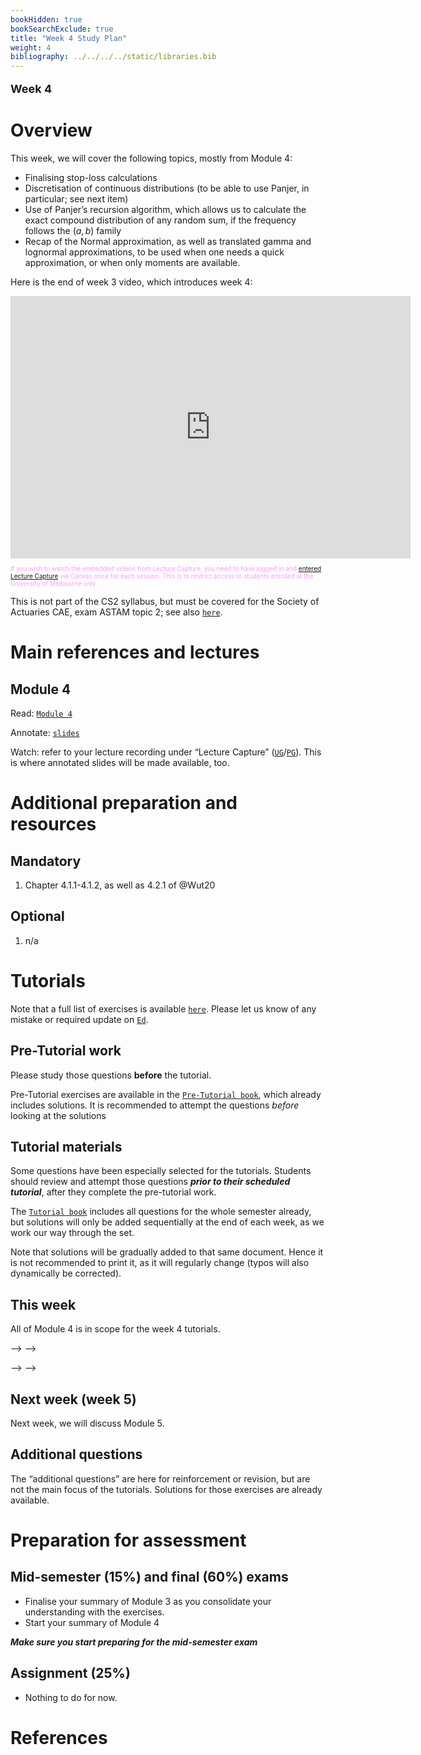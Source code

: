 ```yaml
---
bookHidden: true
bookSearchExclude: true
title: "Week 4 Study Plan"
weight: 4
bibliography: ../../../../static/libraries.bib
---
```



<p style="font-size:18px;font-weight:bold;">Week 4</p> 

# Overview


This week, we will cover the following topics, mostly from Module 4:

- Finalising stop-loss calculations
- Discretisation of continuous distributions (to be able to use Panjer, in particular; see next item)
- Use of Panjer's recursion algorithm, which allows us to calculate the exact compound distribution of any random sum, if the frequency follows the $(a,b)$ family
- Recap of the Normal approximation, as well as translated gamma and lognormal approximations, to be used when one needs a quick approximation, or when only moments are available.


Here is the end of week 3 video, which introduces week 4:

<!--html_preserve-->
<iframe height="420" width="640" allowfullscreen frameborder=0 src="https://echo360.net.au/media/e8c17a0f-f4c6-44a6-84a2-5058755409cc/public?autoplay=false&automute=false"></iframe>
<!--/html_preserve-->

<p style="font-size:10px;color: rgb(252, 156, 249);"> If you wish to watch the embedded videos from Lecture Capture, you need to have logged in and <a href="https://canvas.lms.unimelb.edu.au/courses/150864/external_tools/701">entered Lecture Capture</a> via Canvas once for each session. This is to restrict access to students enrolled at the University of Melbourne only. </p>



This is not part of the CS2 syllabus, but must be covered for the Society of Actuaries CAE, exam ASTAM topic 2; see also [``here``](../../0-subject-guide/SILO/#mapping-to-the-society-of-actuaries-exams).

# Main references and lectures


## Module 4

Read: [``Module 4``](../../1-claims-modelling/m4-compound-approx/)

Annotate: [``slides``](../../../output/23-GIM-M4-lec.pdf) 
<!-- [``annotated slides``](../../../output/22-GIM-M1-lec_a.pdf) -->

Watch: refer to your lecture recording under "Lecture Capture" ([``UG``](https://canvas.lms.unimelb.edu.au/courses/150824/external_tools/701)/[``PG``](https://canvas.lms.unimelb.edu.au/courses/150864/external_tools/701)). This is where annotated slides will be made available, too.



# Additional preparation and resources

## Mandatory

1. Chapter 4.1.1-4.1.2, as well as 4.2.1 of @Wut20


## Optional

1. n/a



# Tutorials

Note that a full list of exercises is available [``here``](https://canvas.lms.unimelb.edu.au/courses/173733/modules/items/4466801). Please let us know of any mistake or required update on [``Ed``](https://canvas.lms.unimelb.edu.au/courses/173733/external_tools/5601?display=borderless).

## Pre-Tutorial work

Please study those questions **before** the tutorial.

Pre-Tutorial exercises are available in the [``Pre-Tutorial book``](https://canvas.lms.unimelb.edu.au/courses/173733/modules/items/4464391), which already includes solutions. It is recommended to attempt the questions *before* looking at the solutions

## Tutorial materials

Some questions have been especially selected for the tutorials. Students should review and attempt those questions ***prior to their scheduled tutorial***, after they complete the pre-tutorial work. 

The [``Tutorial book``](https://canvas.lms.unimelb.edu.au/courses/173733/modules/items/4464392) includes all questions for the whole semester already, but solutions will only be added sequentially at the end of each week, as we work our way through the set.

Note that solutions will be gradually added to that same document. Hence it is not recommended to print it, as it will regularly change (typos will also dynamically be corrected).

## This week

All of Module 4 is in scope for the week 4 tutorials. 

<!-- Here is the recording available for Week 4 from William: -->

<!-- <!--html_preserve--> -->
<!-- <iframe height="420" width="640" allowfullscreen frameborder=0 src="https://echo360.net.au/media/55dbe360-7d90-4fd7-af2d-c204d24c5830/public?autoplay=false&automute=false"></iframe> -->
<!-- <!--/html_preserve--> -->

<!-- Here is the recording available for Week 4 from Eric: -->

<!-- <!--html_preserve--> -->
<!-- <iframe height="420" width="640" allowfullscreen frameborder=0 src="https://echo360.net.au/media/decc70d6-0e19-49a0-b6ea-e4baf6274fa7/public?autoplay=false&automute=false"></iframe> -->
<!-- <!--/html_preserve--> -->

<!-- <p style="font-size:10px;color: rgb(252, 156, 249);"> If you wish to watch the embedded videos from Lecture Capture, you need to have logged in and <a href="https://canvas.lms.unimelb.edu.au/courses/145406/external_tools/701">entered Lecture Capture</a> via Canvas once for each session. This is to restrict access to students enrolled at the University of Melbourne only. </p> -->


## Next week (week 5)

Next week, we will discuss Module 5.



## Additional questions

The "additional questions" are here for reinforcement or revision, but are not the main focus of the tutorials. Solutions for those exercises are already available.


# Preparation for assessment


## Mid-semester (15%) and final (60%) exams

<!-- install.packages("devtools") -->
<!-- devtools::install_github("hadley/emo") -->

- Finalise your summary of Module 3 as you consolidate your understanding with the exercises.
- Start your summary of Module 4


***Make sure you start preparing for the mid-semester exam***

## Assignment (25%)

- Nothing to do for now.


# References